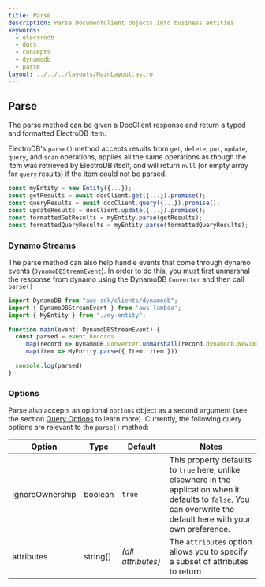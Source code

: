 ```yaml
---
title: Parse
description: Parse DocumentClient objects into business entities
keywords:
  - electrodb
  - docs
  - concepts
  - dynamodb
  - parse
layout: ../../../layouts/MainLayout.astro
---
```


## Parse
The parse method can be given a DocClient response and return a typed and formatted ElectroDB item.

ElectroDB's `parse()` method accepts results from `get`, `delete`, `put`, `update`, `query`, and `scan` operations, applies all the same operations as though the item was retrieved by ElectroDB itself, and will return `null` (or empty array for `query` results) if the item could not be parsed.

```typescript
const myEntity = new Entity({...});
const getResults = await docClient.get({...}).promise();
const queryResults = await docClient.query({...}).promise();
const updateResults = docClient.update({...}).promise(); 
const formattedGetResults = myEntity.parse(getResults);
const formattedQueryResults = myEntity.parse(formattedQueryResults);
```

### Dynamo Streams
The parse method can also help handle events that come through dynamo events (`DynamoDBStreamEvent`). In order to do this, you must first unmarshal the response from dynamo using the DynamoDB `Converter` and then call `parse()`

```typescript
import DynamoDB from "aws-sdk/clients/dynamodb";
import { DynamoDBStreamEvent } from 'aws-lambda';
import { MyEntity } from "./my-entity";

function main(event: DynamoDBStreamEvent) {
  const parsed = event.Records
    .map(record => DynamoDB.Converter.unmarshall(record.dynamodb.NewImage))
    .map(item => MyEntity.parse({ Item: item }))

  console.log(parsed)
}
```

### Options

Parse also accepts an optional `options` object as a second argument (see the section [Query Options](#query-options) to learn more). Currently, the following query options are relevant to the `parse()` method:

Option            | Type     | Default            | Notes
----------------- | -------- | ------------------ | -----
ignoreOwnership   | boolean  | `true`             | This property defaults to `true` here, unlike elsewhere in the application when it defaults to `false`. You can overwrite the default here with your own preference.
attributes        | string[] | _(all attributes)_ | The `attributes` option allows you to specify a subset of attributes to return
